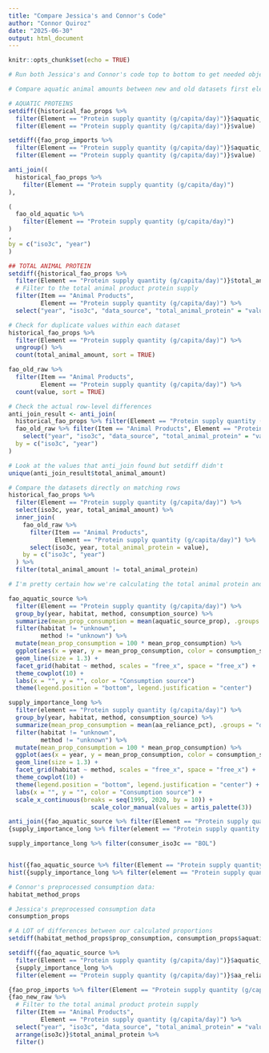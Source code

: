 ```yaml
---
title: "Compare Jessica's and Connor's Code"
author: "Connor Quiroz"
date: "2025-06-30"
output: html_document
---
```


```r
knitr::opts_chunk$set(echo = TRUE)
```

```r
# Run both Jessica's and Connor's code top to bottom to get needed objects

# Compare aquatic animal amounts between new and old datasets first element in setdiff is Connor's code, second element is Jessica's.

# AQUATIC PROTEINS
setdiff({historical_fao_props %>% 
  filter(Element == "Protein supply quantity (g/capita/day)")}$aquatic_animal_amount,{fao_old_aquatic %>% 
  filter(Element == "Protein supply quantity (g/capita/day)")}$value)

setdiff({fao_prop_imports %>% 
  filter(Element == "Protein supply quantity (g/capita/day)")}$aquatic_animal_amount,{fao_new_aquatic %>% 
  filter(Element == "Protein supply quantity (g/capita/day)")}$value)

anti_join((
  historical_fao_props %>%
    filter(Element == "Protein supply quantity (g/capita/day)")
),

(
  fao_old_aquatic %>%
    filter(Element == "Protein supply quantity (g/capita/day)")
)
,
by = c("iso3c", "year")
)

## TOTAL ANIMAL PROTEIN
setdiff({historical_fao_props %>% 
  filter(Element == "Protein supply quantity (g/capita/day)")}$total_animal_amount,{fao_old_raw %>%
  # Filter to the total animal product protein supply
  filter(Item == "Animal Products", 
         Element == "Protein supply quantity (g/capita/day)") %>%
  select("year", "iso3c", "data_source", "total_animal_protein" = "value")}$total_animal_protein)

# Check for duplicate values within each dataset
historical_fao_props %>% 
  filter(Element == "Protein supply quantity (g/capita/day)") %>%
  ungroup() %>%
  count(total_animal_amount, sort = TRUE)

fao_old_raw %>%
  filter(Item == "Animal Products", 
         Element == "Protein supply quantity (g/capita/day)") %>%
  count(value, sort = TRUE)

# Check the actual row-level differences
anti_join_result <- anti_join(
  historical_fao_props %>% filter(Element == "Protein supply quantity (g/capita/day)"),
  fao_old_raw %>% filter(Item == "Animal Products", Element == "Protein supply quantity (g/capita/day)") %>%
    select("year", "iso3c", "data_source", "total_animal_protein" = "value"), 
  by = c("iso3c", "year")
)

# Look at the values that anti_join found but setdiff didn't
unique(anti_join_result$total_animal_amount)

# Compare the datasets directly on matching rows
historical_fao_props %>% 
  filter(Element == "Protein supply quantity (g/capita/day)") %>%
  select(iso3c, year, total_animal_amount) %>%
  inner_join(
    fao_old_raw %>%
      filter(Item == "Animal Products", 
             Element == "Protein supply quantity (g/capita/day)") %>%
      select(iso3c, year, total_animal_protein = value),
    by = c("iso3c", "year")
  ) %>%
  filter(total_animal_amount != total_animal_protein)

# I'm pretty certain how we're calculating the total animal protein and aquatic animal protein is the same, the only difference is how China is processed. Down in the below graphics I find differences in our values. I suspect this is due to the different preprocessing techniques that we use for ARTIS.
```


```r
fao_aquatic_source %>%
  filter(Element == "Protein supply quantity (g/capita/day)") %>%
  group_by(year, habitat, method, consumption_source) %>%
  summarize(mean_prop_consumption = mean(aquatic_source_prop), .groups = "drop") %>%
  filter(habitat != "unknown",
         method != "unknown") %>%
  mutate(mean_prop_consumption = 100 * mean_prop_consumption) %>%
  ggplot(aes(x = year, y = mean_prop_consumption, color = consumption_source)) +
  geom_line(size = 1.3) +
  facet_grid(habitat ~ method, scales = "free_x", space = "free_x") +
  theme_cowplot(10) +
  labs(x = "", y = "", color = "Consumption source")
  theme(legend.position = "bottom", legend.justification = "center")

supply_importance_long %>%
  filter(element == "Protein supply quantity (g/capita/day)") %>%
  group_by(year, habitat, method, consumption_source) %>%
  summarize(mean_prop_consumption = mean(aa_reliance_pct), .groups = "drop") %>%
  filter(habitat != "unknown",
         method != "unknown") %>%
  mutate(mean_prop_consumption = 100 * mean_prop_consumption) %>%
  ggplot(aes(x = year, y = mean_prop_consumption, color = consumption_source)) +
  geom_line(size = 1.3) +
  facet_grid(habitat ~ method, scales = "free_x", space = "free_x") +
  theme_cowplot(10) +
  theme(legend.position = "bottom", legend.justification = "center") +
  labs(x = "", y = "", color = "Consumption source") +
  scale_x_continuous(breaks = seq(1995, 2020, by = 10)) +
                       scale_color_manual(values = artis_palette(3))  

anti_join({fao_aquatic_source %>% filter(Element == "Protein supply quantity (g/capita/day)")},
{supply_importance_long %>% filter(element == "Protein supply quantity (g/capita/day)")}, by = c("iso3c" = "consumer_iso3c", "year", "habitat", "method", "consumption_source"))

supply_importance_long %>% filter(consumer_iso3c == "BOL")


hist({fao_aquatic_source %>% filter(Element == "Protein supply quantity (g/capita/day)")}$aquatic_source_prop)
hist({supply_importance_long %>% filter(element == "Protein supply quantity (g/capita/day)")}$aa_reliance_pct)
```

```r
# Connor's preprocessed consumption data:
habitat_method_props

# Jessica's preprocessed consumption data
consumption_props

# A LOT of differences between our calculated proportions
setdiff(habitat_method_props$prop_consumption, consumption_props$aquatic_source_prop)

setdiff({fao_aquatic_source %>%
  filter(Element == "Protein supply quantity (g/capita/day)")}$aquatic_source_prop,
  {supply_importance_long %>%
  filter(element == "Protein supply quantity (g/capita/day)")}$aa_reliance_pct)
```

```r
{fao_prop_imports %>% filter(Element == "Protein supply quantity (g/capita/day)")}$total_animal_amount,
{fao_new_raw %>%
  # Filter to the total animal product protein supply
  filter(Item == "Animal Products", 
         Element == "Protein supply quantity (g/capita/day)") %>%
  select("year", "iso3c", "data_source", "total_animal_protein" = "value") %>%
  arrange(iso3c)}$total_animal_protein %>%
  filter()
```

